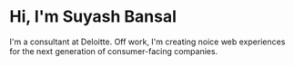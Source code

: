 # Hi, I'm Suyash Bansal

I'm a consultant at Deloitte. Off work, I'm creating noice web experiences for the next generation of consumer-facing companies.

